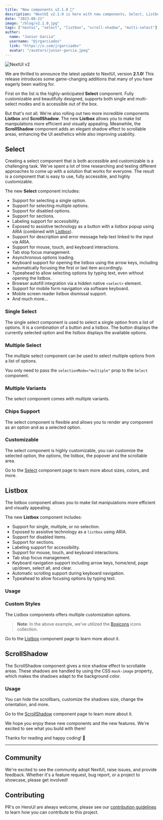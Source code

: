 ```yaml
---
title: "New components v2.1.0 🎉"
description: "NextUI v2.1.0 is here with new components, Select, Listbox and ScrollShadow."
date: "2023-08-21"
image: "/blog/v2.1.0.jpg"
tags: ["nextui", "select", "listbox", "scroll-shadow", "multi-select"]
author:
  name: "Junior Garcia"
  username: "@jrgarciadev"
  link: "https://x.com/jrgarciadev"
  avatar: "/avatars/junior-garcia.jpeg"
---
```




<img
  src="/blog/v2.1.0.jpg"
  width={700}
  height={350}
  alt="NextUI v2"
  className="w-full border border-transparent dark:border-default-200/50 object-fit rounded-xl shadow-lg"
/>

We are thrilled to announce the latest update to NextUI, version **2.1.0**! This release introduces some game-changing
additions that many of you have eagerly been waiting for.

First on the list is the highly-anticipated **Select** component. Fully customizable and beautifully designed, supports both single and
multi-select modes and is accessible out of the box.

But that's not all. We're also rolling out two more incredible components **Listbox** and **ScrollShadow**. The new
**Listbox** allows you to make list manipulations more efficient and visually appealing. Meanwhile, the
**ScrollShadow** component adds an elegant shadow effect to scrollable areas, enhancing the UI aesthetics while
also improving usability.

## Select

Creating a select component that is both accessible and customizable is a challenging task. We've spent a lot of time
researching and testing different approaches to come up with a solution that works for everyone. The result is a
component that is easy to use, fully accessible, and highly customizable.

The new **Select** component includes:

- Support for selecting a single option.
- Support for selecting multiple options.
- Support for disabled options.
- Support for sections.
- Labeling support for accessibility.
- Exposed to assistive technology as a button with a listbox popup using ARIA (combined with [Listbox](/docs/components/listbox)).
- Support for description and error message help text linked to the input via ARIA.
- Support for mouse, touch, and keyboard interactions.
- Tab stop focus management.
- Asynchronous options loading.
- Keyboard support for opening the listbox using the arrow keys, including automatically focusing the first or last item accordingly.
- Typeahead to allow selecting options by typing text, even without opening the listbox.
- Browser autofill integration via a hidden native `<select>` element.
- Support for mobile form navigation via software keyboard.
- Mobile screen reader listbox dismissal support.
- And much more...

### Single Select

The single select component is used to select a single option from a list of options. It is a combination of a button
and a listbox. The button displays the currently selected option and the listbox displays the available options.

<CodeDemo title="Usage" files={selectContent.usage} />

### Multiple Select

The multiple select component can be used to select multiple options from a list of options.

You only need to pass the `selectionMode="multiple"` prop to the `Select` component.

<CodeDemo title="Multiple Selection" files={selectContent.multiple} />

### Multiple Variants

The select component comes with multiple variants.

<CodeDemo title="Variants" files={selectContent.variants} />


### Chips Support

The select component is flexible and allows you to render any component as an option and as a selected option.

<CodeDemo title="Multiple Selection with Chips" files={selectContent.multipleWithChips} />


### Customizable

The select component is highly customizable, you can customize the selected option, the options, the listbox,
the popover and the scrollable area.

<CodeDemo title="Custom Styles" files={selectContent.customStyles} />


Go to the [Select](/docs/components/select) component page to learn more about sizes, colors, and more.


## Listbox

The listbox component allows you to make list manipulations more efficient and visually appealing.

The new **Listbox** component includes:

- Support for single, multiple, or no selection.
- Exposed to assistive technology as a `listbox` using ARIA.
- Support for disabled items.
- Support for sections.
- Labeling support for accessibility.
- Support for mouse, touch, and keyboard interactions.
- Tab stop focus management.
- Keyboard navigation support including arrow keys, home/end, page up/down, select all, and clear.
- Automatic scrolling support during keyboard navigation.
- Typeahead to allow focusing options by typing text.


### Usage

<CodeDemo title="Usage" files={listboxContent.usage} />

### Custom Styles

The Listbox components offers multiple customization options.

<CodeDemo title="Custom Styles" files={listboxContent.customStyles} />

> **Note**: In the above example, we've utilized the [Boxicons](https://boxicons.com/) icons collection.

Go to the [Listbox](/docs/components/listbox) component page to learn more about it.


## ScrollShadow

The ScrollShadow component gives a nice shadow effect to scrollable areas. These shadows are handled by using
the CSS `mask-image` property, which makes the shadows adapt to the background color.

### Usage

<CodeDemo title="Usage" files={scrollShadowContent.usage} />

You can hide the scrollbars, customize the shadows size, change the orientation, and more.

Go to the [ScrollShadow](/docs/components/scroll-shadow) component page to learn more about it.


<Spacer y={6}/>

We hope you enjoy these new components and the new features. We're excited to see what you build with them!

Thanks for reading and happy coding! 🚀

---

## Community

We're excited to see the community adopt NextUI, raise issues, and provide feedback.
Whether it's a feature request, bug report, or a project to showcase, please get involved!

<Community />

## Contributing

PR's on HeroUI are always welcome, please see our [contribution guidelines](https://github.com/frontio-ai/heroui/blob/main/CONTRIBUTING.md) to learn how you can contribute to this project.
